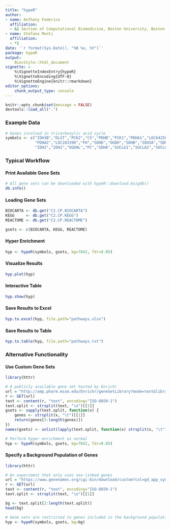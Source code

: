 ```yaml
---
title: "hypeR"
author:
- name: Anthony Federico
  affiliation:
  - &1 Section of Computational Biomedicine, Boston University, Boston, MA
- name: Stefano Monti
  affiliation:
  - *1
date: '`r format(Sys.Date(), "%B %e, %Y")`'
package: hypeR
output:
    BiocStyle::html_document
vignette: >
    %\VignetteIndexEntry{hypeR}
    %\VignetteEncoding{UTF-8}
    %\VignetteEngine{knitr::rmarkdown}
editor_options:
    chunk_output_type: console
---
```


```r
knitr::opts_chunk$set(message = FALSE)
devtools::load_all(".")
```

### Example Data
```r

# Genes involved in tricarboxylic acid cycle
symbols <- c("IDH3B","DLST","PCK2","CS","PDHB","PCK1","PDHA1","LOC642502",
             "PDHA2","LOC283398","FH","SDHD","OGDH","SDHB","IDH3A","SDHC",
             "IDH2","IDH1","OGDHL","PC","SDHA","SUCLG1","SUCLA2","SUCLG2")

```

### Typical Workflow

#### Print Available Gene Sets
```r

# All gene sets can be downloaded with hypeR::download.msigdb()
db.info()

```

#### Loading Gene Sets
```r

BIOCARTA <- db.get("C2.CP.BIOCARTA")
KEGG     <- db.get("C2.CP.KEGG")
REACTOME <- db.get("C2.CP.REACTOME")

gsets <- c(BIOCARTA, KEGG, REACTOME)

```

#### Hyper Enrichment
```r

hyp <- hypeR(symbols, gsets, bg=7842, fdr=0.05)

```

#### Visualize Results
```r

hyp.plot(hyp)

```

#### Interactive Table
```r

hyp.show(hyp)

```

#### Save Results to Excel
```r

hyp.to.excel(hyp, file.path="pathways.xlsx")

```

#### Save Results to Table
```r

hyp.to.table(hyp, file.path="pathways.txt")

```

### Alternative Functionality

#### Use Custom Gene Sets
```r

library(httr)

# A publicly available gene set hosted by Enrichr
url = "http://amp.pharm.mssm.edu/Enrichr/geneSetLibrary?mode=text&libraryName=Cancer_Cell_Line_Encyclopedia"
r <- GET(url)
text <- content(r, "text", encoding="ISO-8859-1")
text.split <- strsplit(text, "\n")[[1]]
gsets <- sapply(text.split, function(x) {
    genes <- strsplit(x, "\t")[[1]]
    return(genes[3:length(genes)])
})
names(gsets) <- unlist(lapply(text.split, function(x) strsplit(x, "\t")[[1]][1]))

# Perform hyper enrichment as normal
hyp <- hypeR(symbols, gsets, bg=7842, fdr=0.05)

```

#### Specify a Background Population of Genes
```r

library(httr)

# An experiment that only uses sex-linked genes
url = "https://www.genenames.org/cgi-bin/download/custom?col=gd_app_sym&chr=X&chr=Y&format=text"
r <- GET(url)
text <- content(r, "text", encoding="ISO-8859-1")
text.split <- strsplit(text, "\n")[[1]]

bg <- text.split[2:length(text.split)]
head(bg)

# Gene sets are restricted to genes included in the background population
hyp <- hypeR(symbols, gsets, bg=bg)

```
